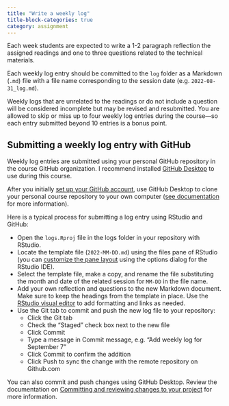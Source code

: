 ```yaml
---
title: "Write a weekly log"
title-block-categories: true
category: assignment
---
```


Each week students are expected to write a 1-2 paragraph reflection the assigned readings and one to three questions related to the technical materials.

Each weekly log entry should be committed to the `log` folder as a Markdown (`.md`) file with a file name corresponding to the session date (e.g. `2022-08-31_log.md`).

Weekly logs that are unrelated to the readings or do not include a question will be considered incomplete but may be revised and resubmitted. You are allowed to skip or miss up to four weekly log entries during the course---so each entry submitted beyond 10 entries is a bonus point.

## Submitting a weekly log entry with GitHub

Weekly log entries are submitted using your personal GitHub repository in the course GitHub organization. I recommend installed [GitHub Desktop](https://desktop.github.com/) to use during this course.

After you initially [set up your GitHub account](https://docs.github.com/en/get-started/signing-up-for-github/signing-up-for-a-new-github-account), use GitHub Desktop to clone your personal course repository to your own computer ([see documentation](https://docs.github.com/en/desktop/contributing-and-collaborating-using-github-desktop/adding-and-cloning-repositories/cloning-a-repository-from-github-to-github-desktop) for more information).

Here is a typical process for submitting a log entry using RStudio and GitHub:

-   Open the `logs.Rproj` file in the logs folder in your repository with RStudio.
-   Locate the template file (`2022-MM-DD.md`) using the files pane of RStudio (you can [customize the pane layout](https://support.rstudio.com/hc/en-us/articles/200549016-Customizing-the-RStudio-IDE#pane-layout) using the options dialog for the RStudio IDE).
-   Select the template file, make a copy, and rename the file substituting the month and date of the related session for `MM-DD` in the file name.
-   Add your own reflection and questions to the new Markdown document. Make sure to keep the headings from the template in place. Use the [RStudio visual editor](https://rstudio.github.io/visual-markdown-editing/) to add formatting and links as needed.
-   Use the Git tab to commit and push the new log file to your repository:
    -   Click the Git tab
    -   Check the "Staged" check box next to the new file
    -   Click Commit
    -   Type a message in Commit message, e.g. "Add weekly log for September 7"
    -   Click Commit to confirm the addition
    -   Click Push to sync the change with the remote repository on Github.com

You can also commit and push changes using GitHub Desktop. Review the documentation on [Committing and reviewing changes to your project](https://docs.github.com/en/desktop/contributing-and-collaborating-using-github-desktop/making-changes-in-a-branch/committing-and-reviewing-changes-to-your-project) for more information.
